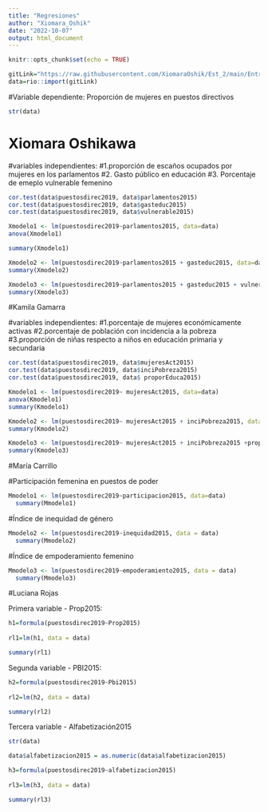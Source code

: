 ---
title: "Regresiones"
author: "Xiomara_Oshik"
date: "2022-10-07"
output: html_document
---

```{r setup, include=FALSE}
knitr::opts_chunk$set(echo = TRUE)
```


```{r}
gitLink="https://raw.githubusercontent.com/XiomaraOshik/Est_2/main/Entregable_2/Base%20de%20datos%20unicada%20y%20descargable/data.csv"
data=rio::import(gitLink)
```

#Variable dependiente: Proporción de mujeres en puestos directivos


```{r}
str(data)
```
# Xiomara Oshikawa

#variables independientes: 
#1.proporción de escaños ocupados por mujeres en los parlamentos
#2. Gasto público en educación
#3. Porcentaje de emeplo vulnerable femenino

```{r}
cor.test(data$puestosdirec2019, data$parlamentos2015)
cor.test(data$puestosdirec2019, data$gasteduc2015)
cor.test(data$puestosdirec2019, data$vulnerable2015)
```

```{r}
Xmodelo1 <- lm(puestosdirec2019~parlamentos2015, data=data)
anova(Xmodelo1)
```

```{r}
summary(Xmodelo1)
```
```{r}
Xmodelo2 <- lm(puestosdirec2019~parlamentos2015 + gasteduc2015, data=data)
summary(Xmodelo2)
```

```{r}
Xmodelo3 <- lm(puestosdirec2019~parlamentos2015 + gasteduc2015 + vulnerable2015, data=data)
summary(Xmodelo3)
```


#Kamila Gamarra

#variables independientes: 
#1.porcentaje de mujeres económicamente activas
#2.porcentaje de población con incidencia a la pobreza
#3.proporción de niñas respecto a niños en educación primaria y secundaria

```{r}
cor.test(data$puestosdirec2019, data$mujeresAct2015)
cor.test(data$puestosdirec2019, data$inciPobreza2015)
cor.test(data$puestosdirec2019, data$ proporEduca2015)

```
```{r}
Kmodelo1 <- lm(puestosdirec2019~ mujeresAct2015, data=data)
anova(Kmodelo1)
summary(Kmodelo1)
```

```{r}
Kmodelo2 <- lm(puestosdirec2019~ mujeresAct2015 + inciPobreza2015, data=data)
summary(Kmodelo2)
```
```{r}
Kmodelo3 <- lm(puestosdirec2019~ mujeresAct2015 + inciPobreza2015 +proporEduca2015 , data=data)
summary(Kmodelo3)
```

#María Carrillo

#Participación femenina en puestos de poder
```{r}
Mmodelo1 <- lm(puestosdirec2019~participacion2015, data=data)
  summary(Mmodelo1)
```

#Índice de inequidad de género
```{r}
Mmodelo2 <- lm(puestosdirec2019~inequidad2015, data = data)
  summary(Mmodelo2)
```

#Índice de empoderamiento femenino
```{r}
Mmodelo3 <- lm(puestosdirec2019~empoderamiento2015, data = data)
  summary(Mmodelo3)
```
#Luciana Rojas

Primera variable - Prop2015:
```{r}
h1=formula(puestosdirec2019~Prop2015)
    
rl1=lm(h1, data = data)
```

```{r}
summary(rl1)
```

Segunda variable - PBI2015:

```{r}
h2=formula(puestosdirec2019~Pbi2015)
    
rl2=lm(h2, data = data)
```

```{r}
summary(rl2)
```

Tercera variable - Alfabetización2015
```{r}
str(data)
```

```{r}
data$alfabetizacion2015 = as.numeric(data$alfabetizacion2015)
```


```{r}
h3=formula(puestosdirec2019~alfabetizacion2015)
    
rl3=lm(h3, data = data)
```

```{r}
summary(rl3)
```


